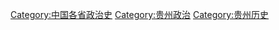 [[Category:中国各省政治史|Category:中国各省政治史]]
[[Category:贵州政治|Category:贵州政治]]
[[Category:贵州历史|Category:贵州历史]]